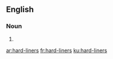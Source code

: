 {{also|hardliners}}
==English==

===Noun===
{{head|en|noun plural form}}

# {{plural of|hard-liner|lang=en}}

[[ar:hard-liners]]
[[fr:hard-liners]]
[[ku:hard-liners]]